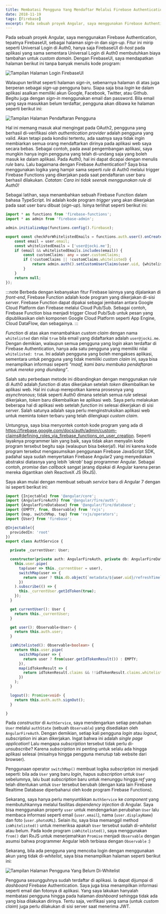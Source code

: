 ```yaml
---
title: Membatasi Pengguna Yang Mendaftar Melalui Firebase Authentication
date: 2018-11-19
tags: [Firebase]
excerpt: Pada sebuah proyek Angular, saya menggunakan Firebase Authentication, tepatnya FirebaseUI, sebagai halaman *sign-in* dan *sign-up*.  Fitur ini mirip seperti Universal Login di Auth0...
---
```


Pada sebuah proyek Angular, saya menggunakan Firebase Authentication, tepatnya FirebaseUI, sebagai halaman *sign-in* dan *sign-up*.  Fitur ini mirip seperti Universal Login di Auth0, hanya saja FirebaseUI di-*host* pada aplikasi yang sama sementara Universal Login di Auth0 membutuhkan biaya tambahan untuk *custom domain*.  Dengan FirebaseUI, saya mendapatkan halaman berikut ini tanpa banyak menulis kode program:

![Tampilan Halaman Login FirebaseUI](../../../assets/gambar_20181119_001.png)

Walaupun terlihat seperti halaman *sign-in*, sebenarnya halaman di atas juga berperan sebagai *sign-up* pengguna baru.  Siapa saja bisa *login* ke dalam aplikasi asalkan memiliki akun Google, Facebook, Twitter, atau Github.  Begitu juga dengan *sign-in* menggunakan email dan password.  Bila email yang saya masukkan belum terdaftar, pengguna akan dibawa ke halaman seperti berikut ini:

![Tampilan Halaman Pendaftaran Pengguna](../../../assets/gambar_20181119_002.png)

Hal ini memang masuk akal mengingat pada OAuth2, pengguna yang berhasil di-verifikasi oleh *authentication provider* adalah pengguna yang valid.  Akan tetapi pada kondisi tertentu, ada saatnya saya tidak ingin membiarkan semua orang mendaftarkan dirinya pada aplikasi web saya secara bebas.  Sebagai contoh, pada awal pengembangan aplikasi, saya mungkin hanya ingin pengguna yang telah di-undang saja yang boleh masuk ke dalam aplikasi.  Pada Auth0, hal ini dapat dicapai dengan menulis *rule* baru.  Lalu bagaimana dengan Firebase Authentication?  Saya bisa menggunakan logika yang hampir sama seperti *rule* di Auth0 melalui trigger Firebase Functions yang dikerjakan pada saat pendaftaran user baru berhasil dilakukan.  *Catatan:  Cara ini tidak seenak menggunakan rule di Auth0!*

Sebagai latihan, saya menambahkan sebuah Firebase Function dalam bahasa TypeScript.  Ini adalah kode program *trigger* yang akan dikerjakan pada saat user baru dibuat (*sign-up*).  Isinya terlihat seperti berikut ini:

```typescript title="index.ts"
import * as functions from 'firebase-functions';
import * as admin from 'firebase-admin';

admin.initializeApp(functions.config().firebase);

export const checkForWhitelistedEmails = functions.auth.user().onCreate(user => {
    const email = user.email;
    const whitelistedEmails = ['user@jocki.me'];
    if (email && whitelistedEmails.includes(email)) {
        const customClaims: any = user.customClaims;
        if (!customClaims || !customClaims.whitelisted) {
            return admin.auth().setCustomUserClaims(user.uid, {whitelisted: true});
        }
    }
    return null;
});
```

:::note
Berbeda dengan kebanyakan fitur Firebase lainnya yang dijalankan di *front-end*, Firebase Function adalah kode program yang dikerjakan di-sisi *server*.  Firebase Function dapat dipakai sebagai jembatan antara Google Cloud Platform dan Firebase melalui Cloud Pub/Sub.  Sebagai contoh, Firebase Function bisa menjadi trigger Cloud Pub/Sub untuk pesan yang dipublikasikan oleh komponen Google Cloud Platform seperti App Engine, Cloud DataFlow, dan sebagainya.
:::

*Function* di atas akan menambahkan *custom claim* dengan nama `whitelisted` dan nilai `true` bila email yang didaftarkan adalah `user@jocki.me`.  Dengan demikian, walaupun semua pengguna yang *login* akan terdaftar di Firebase Authentication, hanya ada satu pengguna yang memiliki nilai `whitelisted: true`.  Ini adalah pengguna yang boleh mengakses aplikasi, sementara untuk pengguna yang tidak memiliki *custom claim* ini, saya bisa menampilkan informasi seperti *"maaf, kami baru membuka pendaftaran untuk mereka yang diundang"*.

Salah satu perbedaan metode ini dibandingkan dengan menggunakan *rule* di Auth0 adalah *function* di atas dikerjakan setelah *token* dikembalikan ke aplikasi web.  Hal ini cukup merepotkan karena prosesnya yang *asynchronous*; tidak seperti Auth0 dimana setelah semua *rule* selesai dikerjakan, *token* baru dikembalikan ke aplikasi web.  Saya perlu melakukan beberapa hal di aplikasi web setelah *function* ini selesai dikerjakan di sisi *server*.  Salah satunya adalah saya perlu menginstruksikan aplikasi web untuk meminta *token* terbaru yang telah dilengkapi *custom claim*.

Untungnya, saya bisa menyontek contoh kode program yang ada di https://firebase.google.com/docs/auth/admin/custom-claims#defining_roles_via_firebase_functions_on_user_creation.  Seperti layaknya programmer lain yang baik, saya tidak akan menyalin kode program tersebut begitu saja (walaupun bisa bekerja!).  Hal ini karena kode program tersebut mengasumsikan penggunaan Firebase JavaScript SDK, padahal saya sudah menyertakan Firebase Angular2 yang menyediakan abstraksi diatasnya yang lebih *'akrab'* bagi programmer Angular.  Sebagai contoh, *promise* dan *callback* sangat jarang dipakai di Angular karena peran mereka digantikan oleh ReactiveX JS (RxJS).

Saya akan mulai dengan membuat sebuah *service* baru di Angular 7 dengan isi seperti berikut ini:

```typescript title="auth.service.ts"
import {Injectable} from '@angular/core';
import {AngularFireAuth} from '@angular/fire/auth';
import {AngularFireDatabase} from '@angular/fire/database';
import {EMPTY, from, Observable} from 'rxjs';
import {map, switchMap, tap} from 'rxjs/operators';
import {User} from 'firebase';

@Injectable({
  providedIn: 'root'
})
export class AuthService {

  private _currentUser: User;

  constructor(private auth: AngularFireAuth, private db: AngularFireDatabase) {
    this.user.pipe(
      tap(user => this._currentUser = user),
      switchMap(user => {
        return user ? this.db.object(`metadata/${user.uid}/refreshTime`).valueChanges() : EMPTY;
      })
    ).subscribe(() => {
      this._currentUser.getIdToken(true);
    });
  }

  get currentUser(): User {
    return this._currentUser;
  }

  get user(): Observable<User> {
    return this.auth.user;
  }

  isWhitelisted(): Observable<boolean> {
    return this.user.pipe(
      switchMap(user => {
        return user ? from(user.getIdTokenResult()) : EMPTY;
      }),
      map(idTokenResult => {
        return idTokenResult.claims && !!idTokenResult.claims.whitelisted;
      })
    );
  }

  logout(): Promise<void> {
    return this.auth.auth.signOut();
  }

}
```

Pada *constructor* di `AuthService`, saya mendengarkan setiap perubahan `User` melalui `authState` (sebuah `Observable`) yang disediakan oleh `AngularFireAuth`.  Dengan demikian, setiap kali pengguna *login* atau *logout*, *subscription* ini akan dikerjakan.  Ingat bahwa ini adalah *single page application*!  Lalu mengapa *subscription* tersebut tidak perlu di-*unsubscribe*?  Karena *subscription* ini penting untuk selalu ada hingga aplikasi selesai (misalnya hingga pengguna menutup tab website dari browser).  

Penggunaan operator `switchMap()` membuat logika *subscription* ini menjadi seperti: bila ada `User` yang baru *login*, hapus *subscription* untuk `User` sebelumnya, lalu buat *subscription* baru untuk menunggu hingga *ref* yang telah ditentukan untuk `User` tersebut berubah (dengan kata lain Firebase Realtime Database diperbaharui oleh kode program Firebase Functions).

Sekarang, saya hanya perlu menyuntikkan `AuthService` ke *component* yang membutuhkannya melalui fasilitas *dependency injection* di Angular. Saya bisa menggunakan property `user` untuk mendengarkan perubahan `User` lalu membaca informasi seperti email (`user.email`), nama (`user.displayName`) dan foto (`user.photoURL`).  Selain itu, saya bisa memanggil method `isWhitelisted()` untuk memeriksa apakah `User` tersebut sudah di-*whitelist* atau belum.  Pada kode program `isWhitelisted()`, saya menggunakan `from()` dari RxJS untuk menerjemahkan `Promise` menjadi `Observable` dengan asumsi bahwa programmer Angular lebih terbiasa dengan `Observable` :)

Sekarang, bila ada pengguna yang mencoba login dengan menggunakan akun yang tidak di-*whitelist*, saya bisa menampilkan halaman seperti berikut ini:

![Tampilan Halaman Pengguna Yang Belum Di-Whitelist](../../../assets/gambar_20181119_003.png)

Pengguna sesungguhnya sudah terdaftar di aplikasi.  Ia dapat dijumpai di *dashboard* Firebase Authentication.  Saya juga bisa menampilkan informasi seperti email dan fotonya di aplikasi.  Yang saya lakukan hanyalah membatasi pengguna hingga pada halaman *dashboard* sehingga tidak ada yang bisa dilakukan dirinya.  Tentu saja, verifikasi yang sama (untuk *custom claim*) juga perlu dilakukan di sisi server saat menerima JWT.